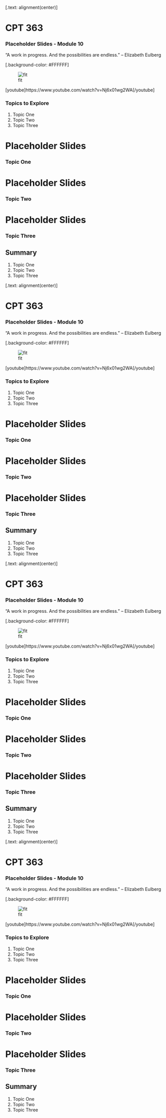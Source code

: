[.text: alignment(center)]


# CPT 363


### Placeholder Slides - Module 10

"A work in progress. And the possibilities are endless."
-- Elizabeth Eulberg

[.background-color: #FFFFFF]

![fit](https://hibbittsdesign.org/images/ux-toolkit-8-no-numbers.png "Diagram of user experience design process/techniques")

[youtube]https://www.youtube.com/watch?v=Nj6x01wg2WA[/youtube]


### Topics to Explore {.unnumbered}

1. Topic One
2. Topic Two
3. Topic Three


# Placeholder Slides


### Topic One


# Placeholder Slides


### Topic Two


# Placeholder Slides


### Topic Three


## Summary {.unnumbered}

1. Topic One
2. Topic Two
3. Topic Three

[.text: alignment(center)]


# CPT 363


### Placeholder Slides - Module 10

"A work in progress. And the possibilities are endless."
-- Elizabeth Eulberg

[.background-color: #FFFFFF]

![fit](https://hibbittsdesign.org/images/ux-toolkit-8-no-numbers.png "Diagram of user experience design process/techniques")

[youtube]https://www.youtube.com/watch?v=Nj6x01wg2WA[/youtube]


### Topics to Explore {.unnumbered}

1. Topic One
2. Topic Two
3. Topic Three


# Placeholder Slides


### Topic One


# Placeholder Slides


### Topic Two


# Placeholder Slides


### Topic Three


## Summary {.unnumbered}

1. Topic One
2. Topic Two
3. Topic Three

[.text: alignment(center)]


# CPT 363


### Placeholder Slides - Module 10

"A work in progress. And the possibilities are endless."
-- Elizabeth Eulberg

[.background-color: #FFFFFF]

![fit](https://hibbittsdesign.org/images/ux-toolkit-8-no-numbers.png "Diagram of user experience design process/techniques")

[youtube]https://www.youtube.com/watch?v=Nj6x01wg2WA[/youtube]


### Topics to Explore {.unnumbered}

1. Topic One
2. Topic Two
3. Topic Three


# Placeholder Slides


### Topic One


# Placeholder Slides


### Topic Two


# Placeholder Slides


### Topic Three


## Summary {.unnumbered}

1. Topic One
2. Topic Two
3. Topic Three

[.text: alignment(center)]


# CPT 363


### Placeholder Slides - Module 10

"A work in progress. And the possibilities are endless."
-- Elizabeth Eulberg

[.background-color: #FFFFFF]

![fit](https://hibbittsdesign.org/images/ux-toolkit-8-no-numbers.png "Diagram of user experience design process/techniques")

[youtube]https://www.youtube.com/watch?v=Nj6x01wg2WA[/youtube]


### Topics to Explore {.unnumbered}

1. Topic One
2. Topic Two
3. Topic Three


# Placeholder Slides


### Topic One


# Placeholder Slides


### Topic Two


# Placeholder Slides


### Topic Three


## Summary {.unnumbered}

1. Topic One
2. Topic Two
3. Topic Three
